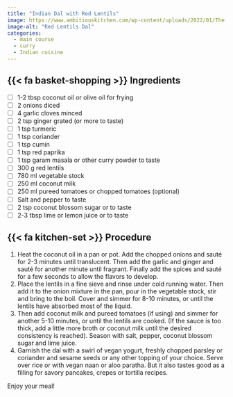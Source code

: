 ```yaml
---
title: "Indian Dal with Red Lentils"
image: https://www.ambitiouskitchen.com/wp-content/uploads/2022/01/The-Best-Dal-Ever-6.jpg
image-alt: "Red Lentils Dal"
categories:
  - main course
  - curry
  - Indian cuisine
---
```


## {{< fa basket-shopping >}} Ingredients

-   [ ] 1-2 tbsp coconut oil or olive oil for frying 
-   [ ] 2 onions diced 
-   [ ] 4 garlic cloves minced 
-   [ ] 2 tsp ginger grated (or more to taste) 
-   [ ] 1 tsp turmeric 
-   [ ] 1 tsp coriander 
-   [ ] 1 tsp cumin 
-   [ ] 1 tsp red paprika 
-   [ ] 1 tsp garam masala or other curry powder to taste 
-   [ ] 300 g red lentils 
-   [ ] 780 ml vegetable stock 
-   [ ] 250 ml coconut milk 
-   [ ] 250 ml pureed tomatoes or chopped tomatoes (optional) 
-   [ ] Salt and pepper to taste 
-   [ ] 2 tsp coconut blossom sugar or to taste 
-   [ ] 2-3 tbsp lime or lemon juice or to taste 

## {{< fa kitchen-set >}} Procedure

1.  Heat the coconut oil in a pan or pot. Add the chopped onions and sauté for 2-3 minutes until translucent. Then add the garlic and ginger and sauté for another minute until fragrant. Finally add the spices and sauté for a few seconds to allow the flavors to develop. 
2.  Place the lentils in a fine sieve and rinse under cold running water. Then add it to the onion mixture in the pan, pour in the vegetable stock, stir and bring to the boil. Cover and simmer for 8-10 minutes, or until the lentils have absorbed most of the liquid. 
3.  Then add coconut milk and pureed tomatoes (if using) and simmer for another 5-10 minutes, or until the lentils are cooked. (If the sauce is too thick, add a little more broth or coconut milk until the desired consistency is reached). Season with salt, pepper, coconut blossom sugar and lime juice. 
4.  Garnish the dal with a swirl of vegan yogurt, freshly chopped parsley or coriander and sesame seeds or any other topping of your choice. Serve over rice or with vegan naan or aloo paratha. But it also tastes good as a filling for savory pancakes, crepes or tortilla recipes.


Enjoy your meal!
